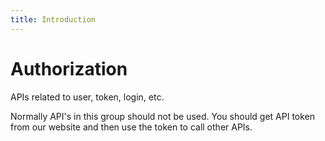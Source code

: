 ```yaml
---
title: Introduction
---
```

# Authorization

APIs related to user, token, login, etc.


Normally API's in this group should not be used. You should get API token from our website and then use the token to call other APIs.